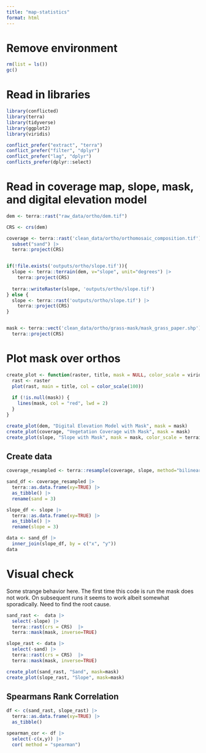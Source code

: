 ```yaml
---
title: "map-statistics"
format: html
---
```


# Remove environment

```r
rm(list = ls())
gc()  
```

# Read in libraries

```r
library(conflicted)
library(terra)
library(tidyverse)
library(ggplot2)
library(viridis)

conflict_prefer("extract", "terra")
conflict_prefer("filter", "dplyr")
conflict_prefer("lag", "dplyr")
conflicts_prefer(dplyr::select)
```

# Read in coverage map, slope, mask, and digital elevation model

```r
dem <- terra::rast("raw_data/ortho/dem.tif")

CRS <- crs(dem)

coverage <- terra::rast('clean_data/ortho/orthomosaic_composition.tif') |>
  subset("sand") |>
  terra::project(CRS)


if(!file.exists('outputs/ortho/slope.tif')){
  slope <- terra::terrain(dem, v="slope", unit="degrees") |>
    terra::project(CRS)
  
  terra::writeRaster(slope, 'outputs/ortho/slope.tif')
} else {
  slope <- terra::rast('outputs/ortho/slope.tif') |>
    terra::project(CRS)
}


mask <- terra::vect('clean_data/ortho/grass-mask/mask_grass_paper.shp') |>
  terra::project(CRS)
```

# Plot mask over orthos

```r
create_plot <- function(raster, title, mask = NULL, color_scale = viridis::viridis) {
  rast <- raster
  plot(rast, main = title, col = color_scale(100))
  
  if (!is.null(mask)) {
    lines(mask, col = "red", lwd = 2)
  }
}

create_plot(dem, "Digital Elevation Model with Mask", mask = mask)
create_plot(coverage, "Vegetation Coverage with Mask", mask = mask)
create_plot(slope, "Slope with Mask", mask = mask, color_scale = terrain.colors)
```

## Create data

```r
coverage_resampled <- terra::resample(coverage, slope, method="bilinear")

sand_df <- coverage_resampled |>
  terra::as.data.frame(xy=TRUE) |>
  as_tibble() |>
  rename(sand = 3)

slope_df <- slope |>
  terra::as.data.frame(xy=TRUE) |>
  as_tibble() |>
  rename(slope = 3)

data <- sand_df |> 
  inner_join(slope_df, by = c("x", "y"))
data
```

# Visual check

Some strange behavior here. The first time this code is run the mask does not work. On subsequent runs it seems to work albeit somewhat sporadically. Need to find the root cause. 

```r
sand_rast <-  data |>
  select(-slope) |>
  terra::rast(crs = CRS)  |>
  terra::mask(mask, inverse=TRUE)

slope_rast <- data |>
  select(-sand) |>
  terra::rast(crs = CRS)  |>
  terra::mask(mask, inverse=TRUE)

create_plot(sand_rast, "Sand", mask=mask)
create_plot(slope_rast, "Slope", mask=mask)
```


## Spearmans Rank Correlation 

```r
df <- c(sand_rast, slope_rast) |>
  terra::as.data.frame(xy=TRUE) |>
  as_tibble()

spearman_cor <- df |>
  select(-c(x,y)) |> 
  cor( method = "spearman")
```


